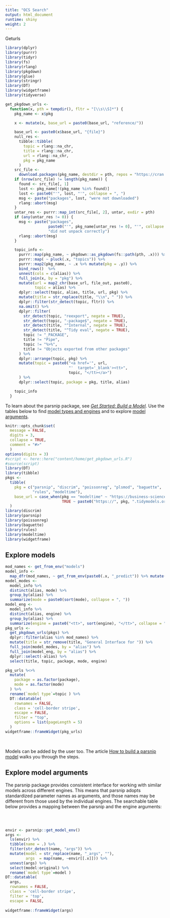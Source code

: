 ```yaml
---
title: "OCS Search"
output: html_document
runtime: shiny
weight: 2
---
```


Geturls
```r
library(dplyr)
library(purrr)
library(tidyr)
library(fs)
library(rlang)
library(pkgdown)
library(glue)
library(stringr)
library(DT)
library(widgetframe)
library(tidyverse)

get_pkgdown_urls <-
  function(x, pth = tempdir(), fltr = "[\\s\\S]*") {
    pkg_name <- x$pkg

    x <- mutate(x, base_url = paste0(base_url, "reference/"))

    base_url <- paste0(x$base_url, "{file}")
    null_res <-
      tibble::tibble(
        topic = rlang::na_chr,
        title = rlang::na_chr,
        url = rlang::na_chr,
        pkg = pkg_name
      )
    src_file <-
      download.packages(pkg_name, destdir = pth, repos = "https://cran.rstudio.com/")
    if (nrow(src_file) != length(pkg_name)) {
      found <- src_file[, 1]
      lost <- pkg_name[!(pkg_name %in% found)]
      lost <- paste0("'", lost, "'", collapse = ", ")
      msg <- paste("packages", lost, "were not downloaded")
      rlang::abort(msg)
    }
    untar_res <- purrr::map_int(src_file[, 2], untar, exdir = pth)
    if (any(untar_res != 0)) {
      msg <- paste("packages",
                   paste0("'", pkg_name[untar_res != 0], "'", collapse = ", "),
                   "did not unpack correctly")
      rlang::abort(msg)
    }

    topic_info <-
      purrr::map(pkg_name, ~ pkgdown::as_pkgdown(fs::path(pth, .x))) %>%
      purrr::map( ~ pluck(.x, "topics")) %>%
      purrr::map2(pkg_name, ~ .x %>% mutate(pkg = .y)) %>%
      bind_rows()  %>%
      unnest(cols = c(alias)) %>%
      full_join(x, by = "pkg") %>%
      mutate(url = map2_chr(base_url, file_out, paste0),
             topic = alias) %>%
      dplyr::select(topic, alias, title, url, pkg) %>%
      mutate(title = str_replace(title, "\\n", " ")) %>%
      dplyr::filter(str_detect(topic, fltr)) %>%
      na.omit() %>%
      dplyr::filter(
        str_detect(topic, "reexport", negate = TRUE),
        str_detect(topic, "-package$", negate = TRUE),
        str_detect(title, "^Internal", negate = TRUE),
        str_detect(title, "^Tidy eval", negate = TRUE),
        topic != "_PACKAGE",
        title != "Pipe",
        topic != "%>%",
        title != "Objects exported from other packages"
      ) %>%
      dplyr::arrange(topic, pkg) %>%
      mutate(topic = paste0("<a href='", url,
                            "'  target='_blank'><tt>",
                            topic, "</tt></a>")
      ) %>%
      dplyr::select(topic, package = pkg, title, alias)

    topic_info
  }
```

To learn about the parsnip package, see [*Get Started: Build a Model*](/start/models/). Use the tables below to find [model types and engines](#models) and to explore [model arguments](#model-args).

```r
knitr::opts_chunk$set(
  message = FALSE,
  digits = 3,
  collapse = TRUE,
  comment = "#>"
  )
options(digits = 3)
#script <- here::here("content/home/get_pkgdown_urls.R")
#source(script)
library(DT)
library(tibble)
pkgs <- 
  tibble(
    pkg = c("parsnip", "discrim", "poissonreg", "plsmod", "baguette", 
            "rules", "modeltime"), 
    base_url = case_when(pkg == "modeltime" ~ "https://business-science.github.io/modeltime/",
                         TRUE ~ paste0("https://", pkg, ".tidymodels.org/"))
  )
library(discrim)
library(parsnip)
library(poissonreg)
library(baguette)
library(rules)
library(modeltime)
library(widgetframe)
```



## Explore models {#models}

```r
mod_names <- get_from_env("models")
model_info <-
  map_dfr(mod_names, ~ get_from_env(paste0(.x, "_predict")) %>% mutate(alias = .x))
model_modes <- 
  model_info %>% 
  distinct(alias, mode) %>% 
  group_by(alias) %>% 
  summarize(mode = paste0(sort(mode), collapse = ", "))
model_eng <- 
  model_info %>% 
  distinct(alias, engine) %>% 
  group_by(alias) %>% 
  summarize(engine = paste0("<tt>", sort(engine), "</tt>", collapse = ", "))
pkg_urls <- 
  get_pkgdown_urls(pkgs) %>% 
  dplyr::filter(alias %in% mod_names) %>% 
  mutate(title = str_remove(title, "General Interface for ")) %>% 
  full_join(model_modes, by = "alias") %>% 
  full_join(model_eng, by = "alias") %>% 
  dplyr::select(-alias) %>% 
  select(title, topic, package, mode, engine)
```


```r
pkg_urls %<>% 
  mutate(
    package = as.factor(package),
    mode = as.factor(mode)
  ) %>%
  rename(`model type`=topic ) %>%
  DT::datatable(
    rownames = FALSE,
    class = 'cell-border stripe',
    escape = FALSE,
    filter = "top",
    options = list(pageLength = 5)
  )
widgetframe::frameWidget(pkg_urls)
```

<br>

Models can be added by the user too. The article [How to build a parsnip model](/learn/develop/models/) walks you through the steps.

## Explore model arguments {#model-args}

The parsnip package provides consistent interface for working with similar models across different engines. This means that parsnip adopts standardized parameter names as arguments, and those names may be different from those used by the individual engines. The searchable table below provides a mapping between the parsnip and the engine arguments: 

<br>

```r

```

```r
envir <- parsnip::get_model_env()
args <- 
  ls(envir) %>% 
  tibble(name = .) %>% 
  filter(str_detect(name, "args")) %>% 
  mutate(model = str_replace(name, "_args", ""),
         args  = map(name, ~envir[[.x]])) %>% 
  unnest(args) %>% 
  select(model:original) %>%
  rename(`model type`=model )
DT::datatable(
  args, 
  rownames = FALSE,
  class = 'cell-border stripe',
  filter = 'top',
  escape = FALSE,
  
widgetframe::frameWidget(args)
```

